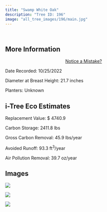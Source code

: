 ```yaml
---
title: "Swamp White Oak"
description: "Tree ID: 196"
image: "all_tree_images/196/main.jpg"
---
```


<br>

## **More Information**
::: column-margin
<center><a class="button" href="https://forms.gle/W6f5nwYxrM33hF4f7">Notice a Mistake?</a></center>
:::


Date Recorded:  10/25/2022

Diameter at Breast Height:  21.7  inches

Planters:  Unknown

## **i-Tree Eco Estimates**


 Replacement Value: $ 4740.9

 Carbon Storage:  2411.8  lbs

 Gross Carbon Removal:  45.9  lbs/year

 Avoided Runoff:  93.3  ft<sup>3</sup>/year

 Air Pollution Removal:  39.7  oz/year

## **Images**


 ![](all_tree_images/196/IMG_7082.jpg)

 ![](all_tree_images/196/IMG_7083.jpg)

 ![](all_tree_images/196/main.jpg)
